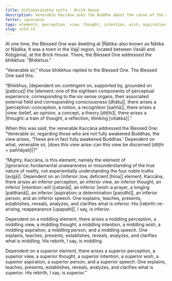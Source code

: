 ```yaml
---
title: Giñjakāvasatha sutta - Brick House
description: Venerable Kaccāna asks the Buddha about the cause of the arising of the view regarding those who are not fully awakened Buddhas that they are in fact fully awakened Buddhas.
fetter: ignorance
tags: elements, perception, view, thought, intention, wish, aspiration, speech, rebirth, sn, sn12-21, sn14
slug: sn14.13
---
```


At one time, the Blessed One was dwelling at |Ñātika::also known as Nātika or Nādika. It was a town in the Vajjī region, located between Vesāli and Koṭigāma|, at the Brick House. There, the Blessed One addressed the bhikkhus: “Bhikkhus.”

“Venerable sir,” those bhikkhus replied to the Blessed One. The Blessed One said this:

“Bhikkhus, |dependent on::contingent on, supported by, grounded on [paṭicca]| the |element::one of the eighteen components of perceptual experience, corresponding to the six sense organs, their associated external field and corresponding consciousness [dhātu]|, there arises a |perception::conception, a notion, a recognition [saññā]|, there arises a |view::belief, an opinion, a concept, a theory [diṭṭhi]|, there arises a |thought::a train of thought, a reflection, thinking [vitakka]|.”

When this was said, the venerable Kaccāna addressed the Blessed One: “Venerable sir, regarding those who are not fully awakened Buddhas, the view arises, ‘These are in fact fully awakened Buddhas.’ Dependent on what, venerable sir, |does this view arise::can this view be discerned [diṭṭhi + paññāyati]|?”

“Mighty, Kaccāna, is this element, namely the element of |ignorance::fundamental unawareness or misunderstanding of the true nature of reality, not experientially understanding the four noble truths [avijjā]|. Dependent on an |inferior::low, deficient [hīna]| element, Kaccāna, there arises an inferior perception, an inferior view, an inferior thought, an inferior |intention::will [cetanā]|, an inferior |wish::a prayer, a longing [patthanā]|, an inferior |aspiration::a determination [paṇidhi]|, an inferior person, and an inferior speech. One explains, teaches, presents, establishes, reveals, analyzes, and clarifies what is inferior. His |rebirth::re-arising, reappearance [upapatti]|, I say, is inferior.

Dependent on a middling element, there arises a middling perception, a middling view, a middling thought, a middling intention, a middling wish, a middling aspiration, a middling person, and a middling speech. One explains, teaches, presents, establishes, reveals, analyzes, and clarifies what is middling. His rebirth, I say, is middling.

Dependent on a superior element, there arises a superior perception, a superior view, a superior thought, a superior intention, a superior wish, a superior aspiration, a superior person, and a superior speech. One explains, teaches, presents, establishes, reveals, analyzes, and clarifies what is superior. His rebirth, I say, is superior.”
